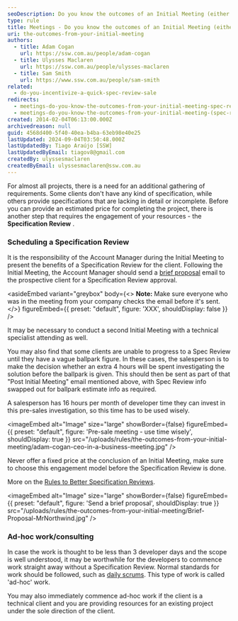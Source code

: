 ```yaml
---
seoDescription: Do you know the outcomes of an Initial Meeting (either Specification Review or Ad Hoc)?
type: rule
title: Meetings - Do you know the outcomes of an Initial Meeting (either Spec Review or Ad Hoc)?
uri: the-outcomes-from-your-initial-meeting
authors:
  - title: Adam Cogan
    url: https://ssw.com.au/people/adam-cogan
  - title: Ulysses Maclaren
    url: https://ssw.com.au/people/ulysses-maclaren
  - title: Sam Smith
    url: https://www.ssw.com.au/people/sam-smith
related:
  - do-you-incentivize-a-quick-spec-review-sale
redirects:
  - meetings-do-you-know-the-outcomes-from-your-initial-meeting-spec-review-or-ad-hoc-work
  - meetings-do-you-know-the-outcomes-from-your-initial-meeting-(spec-review-or-ad-hoc-work)
created: 2014-02-04T06:13:00.000Z
archivedreason: null
guid: 4568d400-5f40-40ea-b4ba-63eb98e40e25
lastUpdated: 2024-09-04T03:50:48.000Z
lastUpdatedBy: Tiago Araújo [SSW]
lastUpdatedByEmail: tiagov8@gmail.com
createdBy: ulyssesmaclaren
createdByEmail: ulyssesmaclaren@ssw.com.au
---
```


For almost all projects, there is a need for an additional gathering of requirements. Some clients don't have any kind of specification, while others provide specifications that are lacking in detail or incomplete. Before you can provide an estimated price for completing the project, there is another step that requires the engagement of your resources - the **Specification Review** .
### Scheduling a Specification Review

It is the responsibility of the Account Manager during the Initial Meeting to present the benefits of a Specification Review for the client. Following the Initial Meeting, the Account Manager should send a [brief proposal](/do-you-know-the-difference-between-a-brief-proposal-and-a-specification-review) email to the prospective client for a Specification Review approval.

<asideEmbed
  variant="greybox"
  body={<>
    **Note:** Make sure everyone who was in the meeting from your company checks the email before it's sent.
  </>}
  figureEmbed={{
    preset: "default",
    figure: 'XXX',
    shouldDisplay: false
  }}
/>

It may be necessary to conduct a second Initial Meeting with a technical specialist attending as well.

You may also find that some clients are unable to progress to a Spec Review until they have a vague ballpark figure. In these cases, the salesperson is to make the decision whether an extra 4 hours will be spent investigating the solution before the ballpark is given. This should then be sent as part of that "Post Initial Meeting" email mentioned above, with Spec Review info swapped out for ballpark estimate info as required.

A salesperson has 16 hours per month of developer time they can invest in this pre-sales investigation, so this time has to be used wisely.


<imageEmbed
  alt="Image"
  size="large"
  showBorder={false}
  figureEmbed={{
    preset: "default",
    figure: 'Pre-sale meeting - use time wisely',
    shouldDisplay: true
  }}
  src="/uploads/rules/the-outcomes-from-your-initial-meeting/adam-cogan-ceo-in-a-business-meeting.jpg"
/>

Never offer a fixed price at the conclusion of an Initial Meeting, make sure to choose this engagement model before the Specification Review is done.

More on the [Rules to Better Specification Reviews](/rules-to-better-specification-reviews).


<imageEmbed
  alt="Image"
  size="large"
  showBorder={false}
  figureEmbed={{
    preset: "default",
    figure: 'Send a brief proposal',
    shouldDisplay: true
  }}
  src="/uploads/rules/the-outcomes-from-your-initial-meeting/Brief-Proposal-MrNorthwind.jpg"
/>

### Ad-hoc work/consulting

In case the work is thought to be less than 3 developer days and the scope is well understood, it may be worthwhile for the developers to commence work straight away without a Specification Review. Normal standards for work should be followed, such as [daily scrums](/methodology-do-you-do-daily-scrums-aka-stand-up-meetings). This type of work is called 'ad-hoc' work.

You may also immediately commence ad-hoc work if the client is a technical client and you are providing resources for an existing project under the sole direction of the client.
